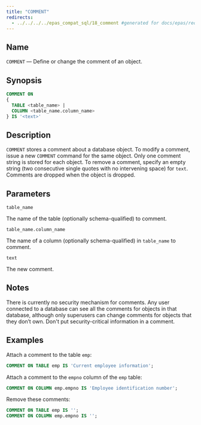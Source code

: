 ```yaml
---
title: "COMMENT"
redirects:
  - ../../../../epas_compat_sql/18_comment #generated for docs/epas/reorg-role-use-case-mode
---
```


<div id="comment" class="registered_link"></div>

## Name

`COMMENT` &mdash; Define or change the comment of an object.

## Synopsis

```sql
COMMENT ON
{
  TABLE <table_name> |
  COLUMN <table_name.column_name>
} IS '<text>'
```

## Description

`COMMENT` stores a comment about a database object. To modify a comment, issue a new `COMMENT` command for the same object. Only one comment string is stored for each object. To remove a comment, specify an empty string (two consecutive single quotes with no intervening space) for `text`. Comments are dropped when the object is dropped.

## Parameters

`table_name`

 The name of the table (optionally schema-qualified) to comment. 

`table_name.column_name`

 The name of a column (optionally schema-qualified) in `table_name` to comment. 

`text`

 The new comment.

## Notes

There is currently no security mechanism for comments. Any user connected to a database can see all the comments for objects in that database, although only superusers can change comments for objects that they don’t own. Don't put security-critical information in a comment.

## Examples

Attach a comment to the table `emp`:

```sql
COMMENT ON TABLE emp IS 'Current employee information';
```

Attach a comment to the `empno` column of the `emp` table:

```sql
COMMENT ON COLUMN emp.empno IS 'Employee identification number';
```

Remove these comments:

```sql
COMMENT ON TABLE emp IS '';
COMMENT ON COLUMN emp.empno IS '';
```
